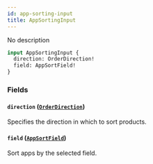 ```yaml
---
id: app-sorting-input
title: AppSortingInput
---
```



No description

```graphql
input AppSortingInput {
  direction: OrderDirection!
  field: AppSortField!
}
```


### Fields

#### `direction` ([`OrderDirection`](../../../developer/api-reference/enums/order-direction))

Specifies the direction in which to sort products.


#### `field` ([`AppSortField`](../../../developer/api-reference/enums/app-sort-field))

Sort apps by the selected field.




